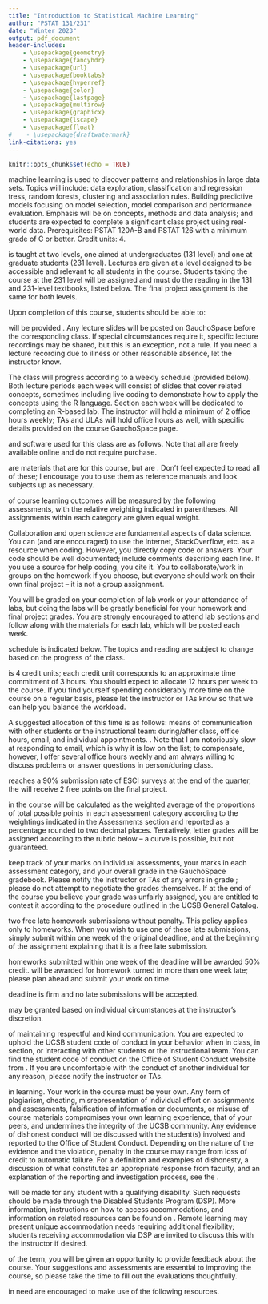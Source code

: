 ```yaml
---
title: "Introduction to Statistical Machine Learning"
author: "PSTAT 131/231"
date: "Winter 2023"
output: pdf_document
header-includes:
    - \usepackage{geometry}
    - \usepackage{fancyhdr}
    - \usepackage{url}
    - \usepackage{booktabs}
    - \usepackage{hyperref}
    - \usepackage{color}
    - \usepackage{lastpage}
    - \usepackage{multirow}
    - \usepackage{graphicx}
    - \usepackage{lscape}
    - \usepackage{float}
#    - \usepackage{draftwatermark}
link-citations: yes
---
```


```r
knitr::opts_chunk$set(echo = TRUE)
```

<!-- \documentclass[11pt]{article} -->
<!-- \usepackage[left=1in,top=1in,right=1in,bottom=1in,headheight=14pt]{geometry} -->
<!-- \usepackage{fancyhdr} -->
<!-- \usepackage{url} -->
<!-- \usepackage{booktabs} -->
<!-- \usepackage{hyperref} -->
<!-- \usepackage{color} -->
<!-- \usepackage{lastpage} -->
<!-- \usepackage{multirow} -->
<!-- \usepackage{graphicx} -->
<!-- \usepackage{lscape} -->
<!-- \hypersetup{colorlinks=true, urlcolor=blue} -->

<!-- \title{Introduction to Statistical Machine Learning} -->
<!-- \author{PSTAT 131/231} -->
<!-- \date{Winter 2022} -->

\pagestyle{fancy}
\lhead{Winter 2023}
\chead{}
\rhead{131/231 Syllabus}
\lfoot{}
\cfoot{\small \thepage}
\rfoot{}

<!-- \begin{document} -->
<!-- \maketitle -->
\begin{center}
\begin{tabular}{ll}
\textsc{Instructor:} &Dr. Katie Coburn (\href{mailto:katie\_m\_coburn@ucsb.edu}{\texttt{katie\_m\_coburn@ucsb.edu}}) \\
\textsc{Teaching Assistants:} &Mingzhao Hu (\href{mailto:mingzhaohu@ucsb.edu}{\texttt{mingzhaohu@ucsb.edu}})\\
    &Huiyu Jiang (\href{mailto:huiyujiang@ucsb.edu}{\texttt{huiyujiang@ucsb.edu}}) \\
    &Kuai Yu (\href{mailto:kuaiyu@ucsb.edu}{\texttt{kuaiyu@ucsb.edu}}) \\
    &Alvin Liu (\href{mailto:ziyueliu@ucsb.edu}{\texttt{ziyueliu@ucsb.edu}}) \\
    &John O'Brien (\href{mailto:johnobrien@ucsb.edu}{\texttt{johnobrien@ucsb.edu}}) \\
\textsc{Undergraduate Learning Assistants:} &Ryan Stofer (\href{mailto:rstofer@ucsb.edu}{\texttt{rstofer@ucsb.edu}}) \\
&Allen Wang (\href{mailto:xin874@ucsb.edu}{\texttt{xin874@ucsb.edu}}) \\
\textsc{Lectures:} &TR 2:00 - 3:15 pm Buchanan 1920 \\
&TR 5:00 - 6:15 pm North Hall 1006
\end{tabular}
\end{center}

\section*{Course information}

\subsection*{Description}
\textsc{Statistical} machine learning is used to discover patterns and relationships in large data sets. Topics will include: data exploration, classification and regression tress, random forests, clustering and association rules. Building predictive models focusing on model selection, model comparison and performance evaluation. Emphasis will be on concepts, methods and data analysis; and students are expected to complete a significant class project using real-world data. Prerequisites: PSTAT 120A-B and PSTAT 126 with a minimum grade of C or better. Credit units: 4.

\vskip6pt\noindent \textsc{This course} is taught at two levels, one aimed at undergraduates (131 level) and one at graduate students (231 level). Lectures are given at a level designed to be accessible and relevant to all students in the course. Students taking the course at the 231 level will be assigned \textbf{additional homework questions} and must do the reading in \textbf{both} the 131 and 231-level textbooks, listed below. The final project assignment is the same for both levels.

\subsection*{Learning Outcomes}
Upon completion of this course, students should be able to:
\begin{enumerate}
    \item \textsc{Explain} the common statistical learning techniques conceptually and characterize some of
them mathematically;
    \item \textsc{Describe and discuss} the pros and cons of the common statistical learning methods;
    \item \textsc{Use R}, the \textit{tidyverse}, and \textit{tidymodels} effectively for exploratory data analysis, model fitting, and visualization.
\end{enumerate}

\subsection*{Format}
<!-- \textsc{The first two weeks} of the course are online only. Lectures will be synchronous over Zoom (at the address above). Any lecture slides will be posted on GauchoSpace before class. All \textbf{lectures will be recorded} and uploaded. -->

\textsc{Lectures} will be provided \textbf{in person only}. Any lecture slides will be posted on GauchoSpace before the corresponding class. If special circumstances require it, specific lecture recordings may be shared, but this is an exception, not a rule. If you need a lecture recording due to illness or other reasonable absence, let the instructor know.

<!-- \vskip6pt\noindent If/when classes are held in person, every class will be \textbf{simultaneously} streamed live on Zoom (at the address above), so that students can either attend remotely or physically in person. The stream \textbf{will be recorded} and uploaded. This is offered so that students who cannot physically attend \textbf{for any reason} have the option to attend class virtually without penalty. -->

\vskip6pt\noindent The class will progress according to a weekly schedule (provided below). Both lecture periods each week will consist of slides that cover related concepts, sometimes including live coding to demonstrate how to apply the concepts using the R language. Section each week will be dedicated to completing an R-based lab. The instructor will hold a minimum of 2 office hours weekly; TAs and ULAs will hold office hours as well, with specific details provided on the course GauchoSpace page.

<!-- \newpage -->
\subsection*{Required Materials}
\textsc{The books} and software used for this class are as follows. Note that all are freely available online and do not require purchase.

\begin{itemize}
    \item \textbf{Required for PSTAT 131 students}: \textit{An Introduction to Statistical Learning with Applications in R} (or ISLR), by G. James, D. Witten, T. Hastie, R. Tibshirani. Available: \href{https://www.statlearning.com/}{https://www.statlearning.com/}
    \item \textbf{Required for PSTAT 231 students}: \textit{The Elements of Statistical Learning: Data Mining, Inference, and Prediction} (or ESL), by T. Hastie, R. Tibshirani, J. Friedman. Available: \href{https://hastie.su.domains/ElemStatLearn/}{https://hastie.su.domains/ElemStatLearn/}
    \item \textbf{Required for all}:
    \begin{itemize}
        \item The R statistical environment version 4.1.2, available here: \href{https://www.r-project.org/}{https://www.r-project.org/}
        \item The RStudio IDE (integrated development environment) Desktop version. Available: \href{https://www.rstudio.com/products/rstudio/download/#download}{https://www.rstudio.com/} 
    \end{itemize}
\end{itemize}

\subsection*{Supplemental Materials}
\textsc{The following} are materials that are \textbf{not required} for this course, but are \textbf{recommended}. Don't feel expected to read all of these; I encourage you to use them as reference manuals and look subjects up as necessary.

\begin{itemize}
    \item \textit{R for Data Science}, by H. Wickham, G. Grolemund. Available: \href{https://r4ds.had.co.nz/index.html}{https://r4ds.had.co.nz/index.html}
    \item \textit{The StatQuest Illustrated Guide to Machine Learning}, by Josh Starmer. Available \href{https://www.amazon.com/dp/B0BLM4TLPY}{on Amazon}: \$27 for paperback. Based on videos available free at \href{https://www.youtube.com/@statquest}{https://www.youtube.com/@statquest}
    \item \textit{Supervised Machine Learning for Text Analysis in R}, by E. Hvitfeldt and J. Silge. Available: \href{https://smltar.com/}{https://smltar.com/}
    \item \textit{Feature Engineering and Selection}, by M. Kuhn and K. Johnson. Available: \href{http://www.feat.engineering/}{http://www.feat.engineering/}
\end{itemize}

<!-- \newpage -->
\subsection*{Assessments}
\textsc{Your attainment} of course learning outcomes will be measured by the following assessments, with the relative weighting indicated in parentheses. All assignments within each category are given equal weight.

\vskip6pt\noindent Collaboration and open science are fundamental aspects of data science. You can (and are encouraged) to use the Internet, StackOverflow, etc. as a resource when coding. However, you \textbf{should not} directly copy code or answers. Your code should be well documented; include comments describing each line. If you use a source for help coding, you \textbf{must} cite it. You \textbf{are permitted} to collaborate/work in groups on the homework if you choose, but everyone should work on their own final project -- it is not a group assignment.

\vskip6pt\noindent You will \textbf{not} be graded on your completion of lab work or your attendance of labs, but doing the labs will be greatly beneficial for your homework and final project grades. You are strongly encouraged to attend lab sections and follow along with the materials for each lab, which will be posted each week.

\begin{itemize}
\item \textbf{Homework} (50\%). Homework is assigned approximately every two weeks (this may vary) and will always be due by Sundays at 11:59 PM PDT. The graduate students will need to complete additional questions, but all assignments are ultimately rescaled to be out of 50 points. There are a total of \textbf{six} homework assignments. 

\item \textbf{Final Project} (50\%). The final project is a significant portion of the class and allows students to demonstrate their understanding of the material by working with a data set of their own choosing. Each student should begin thinking about their project and looking for a data set immediately; a page on GauchoSpace provides a list of possible resources. You'll receive a lot of guidance about the project over the course of the quarter.

\vskip6pt\noindent The project will require a large amount of work and cannot be satisfactorily completed in only a day (or even a week). You are \textbf{strongly advised} to work on it in stages throughout the quarter. See GauchoSpace for more detailed instructions, a rubric, and several examples of exemplary past projects.
\end{itemize}

\subsection*{Course Schedule}
\textsc{The weekly} schedule is indicated below. The topics and reading are subject to change based on the progress of the class.

\begin{table}[H]
\begin{tabular}{@{}llll@{}}
\toprule
                & \textbf{Topic}        & \textbf{Assignment}                                            & \textbf{Project Stage} \\ \midrule
\textbf{Week 1} & Intro to ML           & Data Memo                                                               & Pick topic             \\
\textbf{Week 2} & Linear models     & Homework 1 & Find data              \\
\textbf{Week 3} & Logistic models   & Homework 2                                                     & Tidy data              \\
\textbf{Week 4} & Discriminant analysis & Homework 3                                                     & EDA                    \\
\textbf{Week 5} & Resampling \& feature engineering &                                                   &                     \\
\textbf{Week 6} & Regularization        & Homework 4                                                     & Run models             \\
\textbf{Week 7} & Tree-based methods    & Homework 5                                                     &                        \\
\textbf{Week 8} & Clustering            &                                                      & Write-up               \\
\textbf{Week 9} & SVMs                  & Homework 6                                                               & Edits                  \\
\textbf{Week 10} & Neural networks       & Final Project                                                  & Final draft            \\ \bottomrule
\end{tabular}
\end{table}

\subsection*{Time Commitment}
\textsc{The course} is 4 credit units; each credit unit corresponds to an approximate time commitment of 3 hours. You should expect to allocate 12 hours per week to the course. If you find yourself spending considerably more time on the course on a regular basis, please let the instructor or TAs know so that we can help you balance the workload.

\noindent A suggested allocation of this time is as follows: 
\begin{itemize}
    \item Reading and class time: 3 hours (25\%)
    \item Homework: 4.5 hours (37.5\%)
    \item Sections: 1 hour (8.3\%)
    \item Final project: 4.5 hours (37.5\%)
\end{itemize}

<!-- %\newpage -->
\section*{Course Policies}

\subsection*{Communication}
\textsc{There are four} means of communication with other students or the instructional team: during/after class, office hours, email, and individual appointments. \textbf{Please use them in that order}. Note that I am notoriously slow at responding to email, which is why it is low on the list; to compensate, however, I offer several office hours weekly and am always willing to discuss problems or answer questions in person/during class.
\begin{enumerate}

    \item \textbf{During/after class}. The easiest guaranteed way to contact me is to come up after class and say hello, or to raise your hand and ask a question during class.
    
    \item \textbf{Office hours}. Office hours are offered at a minimum of twice weekly. I offer 4 office hours a week, and the other(s) are held by various combinations of TAs or ULAs. These are opportunities to interact informally, ask questions, and discuss course material or assignments.
    
    \item \textbf{Email}. Please use email with discernment for simple communication. A response is guaranteed within 48 weekday hours (so if you email on Friday afternoon, you may not receive a reply until Tuesday afternoon). If your message is time-sensitive, please indicate so in the subject, and I will do my best to respond promptly.

    \item \textbf{Appointment}. You can schedule individual 20-minute appointments with me as needed. These appointments may be either on Zoom or in person. This mode of communication is best suited to more complex or nuanced communication regarding personal matters. If you schedule an appointment, you will be prompted to indicate what you wish to discuss. 
\end{enumerate}

\subsection*{Extra Credit} 
\textsc{If the class} reaches a 90\% submission rate of ESCI surveys at the end of the quarter, the \textbf{entire class} will receive 2 free points on the final project.

<!-- %\newpage -->
\subsection*{Grades} 
\textsc{Your overall grade} in the course will be calculated as the weighted average of the proportions of total possible points in each assessment category according to the weightings indicated in the Assessments section and reported as a percentage rounded to two decimal places. Tentatively, letter grades will be assigned according to the rubric below -- a curve is possible, but not guaranteed.

\begin{center}
\begin{tabular}{lr}
    A+ &100\% \\
    A &93\% -- 99.99\%  \\
    A- &90\% -- 92.99\% \\
    B+ &87\% -- 89.99\% \\
    B &83\% -- 86.99\% \\
    B- &80\% -- 82.99\% \\
    C+ &77\% -- 79.99\% \\
    C &73\% -- 76.99\% \\
    C- &70\% -- 72.99\% \\
    D+ &67\% -- 69.99\% \\
    D &60\% -- 66.99\% \\
    F &0\% -- 59.99\%
\end{tabular}
\end{center}

\noindent \textsc{You can} keep track of your marks on individual assessments, your marks in each assessment category, and your overall grade in the GauchoSpace gradebook. Please notify the instructor or TAs of any errors in grade \textit{entry}; please do not attempt to negotiate the grades themselves. If at the end of the course you believe your grade was unfairly assigned, you are entitled to contest it according to the procedure outlined \href{https://my.sa.ucsb.edu/catalog/Current/AcademicPoliciesProcedures/ContestedGrades.aspx}{here} in the UCSB General Catalog.


\subsection*{Deadlines} 
\textsc{You receive} two free late homework submissions without penalty. This policy applies only to homeworks. When you wish to use one of these late submissions, simply submit within one week of the original deadline, and \textbf{add a note} at the beginning of the assignment explaining that it is a free late submission.

\vskip6pt\noindent \textsc{Non-exempted} homeworks submitted within one week of the deadline will be awarded 50\% credit. \textbf{No credit} will be awarded for homework turned in more than one week late; please plan ahead and submit your work on time.

\vskip6pt\noindent \textsc{The final project} deadline is firm and no late submissions will be accepted.

\subsection*{Extensions} 
\textsc{Extensions} may be granted based on individual circumstances at the instructor's discretion.

\subsection*{Conduct} 
\textsc{Please be mindful} of maintaining respectful and kind communication.  You are expected to uphold the UCSB student code of conduct in your behavior when in class, in section, or interacting with other students or the instructional team. You can find the student code of conduct on the Office of Student Conduct website from \href{http://studentconduct.sa.ucsb.edu/policies-procedures}{this page}. If you are uncomfortable with the conduct of another individual for any reason, please notify the instructor or TAs.

\subsection*{Academic Integrity} 
\textsc{Please maintain integrity} in learning. Your work in the course must be your own. Any form of plagiarism, cheating, misrepresentation of individual effort on assignments and assessments, falsification of information or documents, or misuse of course materials compromises your own learning experience, that of your peers, and undermines the integrity of the UCSB community. Any evidence of dishonest conduct will be discussed with the student(s) involved and reported to the Office of Student Conduct. Depending on the nature of the evidence and the violation, penalty in the course may range from loss of credit to automatic failure. For a definition and examples of dishonesty, a discussion of what constitutes an appropriate response from faculty, and an explanation of the reporting and investigation process, see the \href{https://studentconduct.sa.ucsb.edu/academic-integrity}{OSC page on academic integrity}. 

\subsection*{Accommodations} 
\textsc{Reasonable accommodations} will be made for any student with a qualifying disability. Such requests should be made through the Disabled Students Program (DSP). More information, instructions on how to access accommodations, and information on related resources can be found on \href{https://dsp.sa.ucsb.edu/}{DSP website}. Remote learning may present unique accommodation needs requiring additional flexibility; students receiving accommodation via DSP are invited to discuss this with the instructor if desired.

\subsection*{Student Evaluations} 
\textsc{Toward the end} of the term, you will be given an opportunity to provide feedback about the course. Your suggestions and assessments are essential to improving the course, so please take the time to fill out the evaluations thoughtfully. 

\subsection*{Student Resources}
\textsc{Any students} in need are encouraged to make use of the following resources.

\begin{itemize}
    \item Financial Crisis Response Team \\ 
    \href{https://food.ucsb.edu/about/committees/financial-crisis-response-team}{https://food.ucsb.edu/about/committees/financial-crisis-response-team}
    \item Food Security and Basic Needs (Food, Housing, Technology) Advising Center \\
    \href{https://food.ucsb.edu/resources/basic-needs-advocates}{https://food.ucsb.edu/resources/basic-needs-advocates}
    \item Undocumented Student Services \\
    \href{http://www.sa.ucsb.edu/dreamscholars/home}{http://www.sa.ucsb.edu/dreamscholars/home}
    \item Campus Advocacy, Resources, and Education (CARE) \\
    \href{https://care.ucsb.edu/}{https://care.ucsb.edu/} \\
    24/7 Confidential Phone: (805) 893-4613
    \item The Trevor Project \\  \href{https://www.thetrevorproject.org/}{https://www.thetrevorproject.org/}
    \item Counseling and Psychological Services (CAPS) \\ 
    \href{https://caps.sa.ucsb.edu/}{https://caps.sa.ucsb.edu/} \\
    24/7 Counselors: (805) 893-4411, press 2
\end{itemize}
